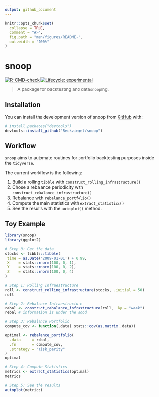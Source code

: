 ```yaml
---
output: github_document
---
```


<!-- README.md is generated from README.Rmd. Please edit that file -->

```r
knitr::opts_chunk$set(
  collapse = TRUE,
  comment = "#>",
  fig.path = "man/figures/README-",
  out.width = "100%"
)
```

# snoop

<!-- badges: start -->

[![R-CMD-check](https://github.com/Reckziegel/snoop/workflows/R-CMD-check/badge.svg)](https://github.com/Reckziegel/snoop/actions) [![Lifecycle: experimental](https://img.shields.io/badge/lifecycle-experimental-orange.svg)](https://lifecycle.r-lib.org/articles/stages.html#experimental)

<!-- badges: end -->

> A package for backtesting and data`snoop`ing.

## Installation

You can install the development version of snoop from [GitHub](https://github.com/) with:

``` r
# install.packages("devtools")
devtools::install_github("Reckziegel/snoop")
```

## Workflow

`snoop` aims to automate routines for portfolio backtesting purposes inside the `tidyverse`.

The current workflow is the following:

1. Build a rolling `tibble` with `construct_rolling_infrastructure()`
2. Chose a rebalance periodicity with `construct_rebalance_infrastructure()`
3. Rebalance with `rebalance_portfolio()`
4. Compute the main statistics with `extract_statistics()`
5. See the results with the `autoplot()` method.

## Toy Example

```r
library(snoop)
library(ggplot2)

# Step 0: Get the data
stocks <- tibble::tibble(
 time = as.Date('2009-01-01') + 0:99,
 X    = stats::rnorm(100, 0, 1),
 Y    = stats::rnorm(100, 0, 2),
 Z    = stats::rnorm(100, 0, 4)
)

# Step 1: Rolling Infraestructure
roll <- construct_rolling_infrastructure(stocks, .initial = 50)
roll

# Step 2: Rebalance Infraestructure
rebal <- construct_rebalance_infrastructure(roll, .by = "week")
rebal # information is under the hood

# Step 3: Rebalance Portfolio
compute_cov <- function(.data) stats::cov(as.matrix(.data))

optimal <- rebalance_portfolio(
  .data     = rebal, 
  .fn       = compute_cov, 
  .strategy = "risk_parity"
)
optimal

# Step 4: Compute Statistics
metrics <- extract_statistics(optimal)
metrics

# Step 5: See the results
autoplot(metrics)
```
